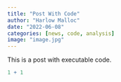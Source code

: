 ```yaml
---
title: "Post With Code"
author: "Harlow Malloc"
date: "2022-06-08"
categories: [news, code, analysis]
image: "image.jpg"
---
```


This is a post with executable code.

```r
1 + 1
```
